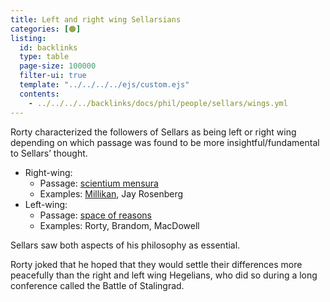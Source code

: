 ```yaml
---
title: Left and right wing Sellarsians
categories: [🟠]
listing:
  id: backlinks
  type: table
  page-size: 100000
  filter-ui: true
  template: "../../../../ejs/custom.ejs"
  contents:
    - ../../../../backlinks/docs/phil/people/sellars/wings.yml
---
```


Rorty characterized the followers of Sellars as being left or right wing 
depending on which 
passage was found to be more insightful/fundamental to 
Sellars' thought.

- Right-wing:
  - Passage: [scientium mensura](/docs/phil/people/sellars/works/epm/scientia.qmd) 
  - Examples: [Millikan](/docs/phil/people/millikan), Jay Rosenberg
- Left-wing:
  - Passage: [space of reasons](/docs/phil/people/sellars/works/epm/space_of_reasons.qmd)
  - Examples: Rorty, Brandom, MacDowell

Sellars saw both aspects of his philosophy as essential.

Rorty joked that he hoped that they would settle their differences more peacefully 
than the right and left wing Hegelians, who did so during a long conference 
called the Battle of Stalingrad.

